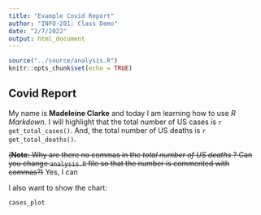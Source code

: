 ```yaml
---
title: "Example Covid Report"
author: "INFO-201: Class Demo"
date: "2/7/2022"
output: html_document
---
```


```r
source("../source/analysis.R")
knitr::opts_chunk$set(echo = TRUE)
```

## Covid Report
My name is **Madeleine Clarke** and today I am learning how to use _R Markdown_. I will highlight that the total number of US cases is `r get_total_cases()`. And, the total number of US deaths is `r get_total_deaths()`. 

~~(**Note**: Why are there no commas in the *total number of US deaths* ? Can you change `analysis.R` file so that the number is commented with commas?)~~ Yes, I can 

I also want to show the chart:
``` r
cases_plot
```

